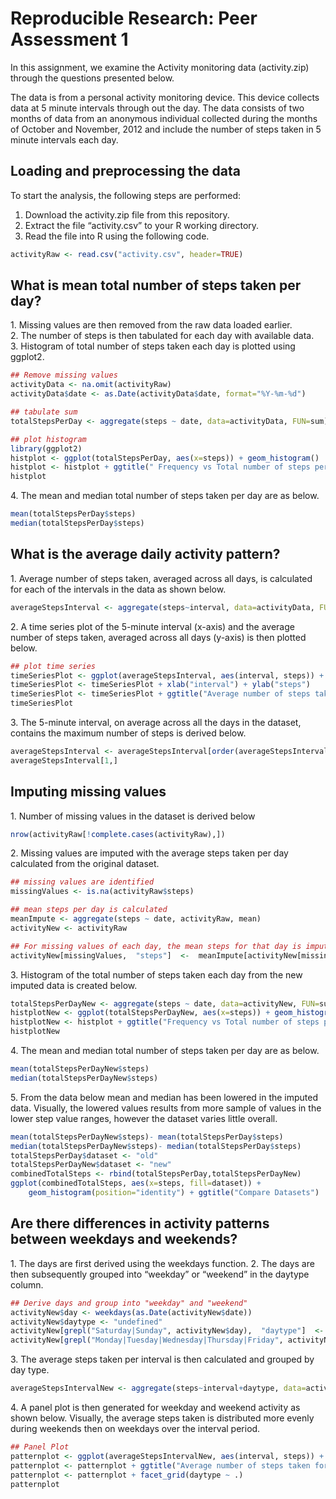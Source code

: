 # Reproducible Research: Peer Assessment 1
In this assignment, we examine the Activity monitoring data (activity.zip) through the questions presented below.

The data is from a personal activity monitoring device. This device collects data at 5 minute intervals through out the day. The data consists of two months of data from an anonymous individual collected during the months of October and November, 2012 and include the number of steps taken in 5 minute intervals each day.

## Loading and preprocessing the data
To start the analysis, the following steps are performed:

1. Download the activity.zip file from this repository.
2. Extract the file "activity.csv" to your R working directory.
3. Read the file into R using the following code.

```r
activityRaw <- read.csv("activity.csv", header=TRUE)
```

## What is mean total number of steps taken per day?
1\. Missing values are then removed from the raw data loaded earlier.  
2\. The number of steps is then tabulated for each day with available data.  
3\. Histogram of total number of steps taken each day is plotted using ggplot2.  

```r
## Remove missing values
activityData <- na.omit(activityRaw)
activityData$date <- as.Date(activityData$date, format="%Y-%m-%d")

## tabulate sum
totalStepsPerDay <- aggregate(steps ~ date, data=activityData, FUN=sum)

## plot histogram
library(ggplot2)
histplot <- ggplot(totalStepsPerDay, aes(x=steps)) + geom_histogram()
histplot <- histplot + ggtitle(" Frequency vs Total number of steps per day, 2012")
histplot
``` 

4\. The mean and median total number of steps taken per day are as below.  

```r
mean(totalStepsPerDay$steps)
median(totalStepsPerDay$steps)
```

## What is the average daily activity pattern?
1\. Average number of steps taken, averaged across all days, is calculated for each of the intervals in the data as shown below.  

```r
averageStepsInterval <- aggregate(steps~interval, data=activityData, FUN=mean)
```
2\. A time series plot of the 5-minute interval (x-axis) and the average number of steps taken, averaged across all days (y-axis) is then plotted below.  

```r
## plot time series
timeSeriesPlot <- ggplot(averageStepsInterval, aes(interval, steps)) + geom_line(colour="darkblue", stat="identity") 
timeSeriesPlot <- timeSeriesPlot + xlab("interval") + ylab("steps")
timeSeriesPlot <- timeSeriesPlot + ggtitle("Average number of steps taken for all days vs Interval")
timeSeriesPlot
```

3\. The  5-minute interval, on average across all the days in the dataset, contains the maximum number of steps is derived below.  

```r
averageStepsInterval <- averageStepsInterval[order(averageStepsInterval[,2],decreasing=TRUE),]
averageStepsInterval[1,]
```

## Imputing missing values
1\. Number of missing values in the dataset is derived below

```r
nrow(activityRaw[!complete.cases(activityRaw),])
```

2\. Missing values are imputed with the average steps taken per day calculated from the original dataset.  
```r
## missing values are identified
missingValues <- is.na(activityRaw$steps)

## mean steps per day is calculated
meanImpute <- aggregate(steps ~ date, activityRaw, mean)
activityNew <- activityRaw

## For missing values of each day, the mean steps for that day is imputed
activityNew[missingValues,  "steps"]  <-  meanImpute[activityNew[missingValues,  "date"], "steps"]
```

3\. Histogram of the total number of steps taken each day from the new imputed data is created below.  

```r
totalStepsPerDayNew <- aggregate(steps ~ date, data=activityNew, FUN=sum)
histplotNew <- ggplot(totalStepsPerDayNew, aes(x=steps)) + geom_histogram()
histplotNew <- histplot + ggtitle("Frequency vs Total number of steps per day, 2012, after imputing")
histplotNew
```

4\. The mean and median total number of steps taken per day are as below.
```r
mean(totalStepsPerDayNew$steps)
median(totalStepsPerDayNew$steps)
```

5\. From the data below mean and median has been lowered in the imputed data. Visually, the lowered values results from more sample of values in the lower step value ranges, however the dataset varies little overall.
```r
mean(totalStepsPerDayNew$steps)- mean(totalStepsPerDay$steps)
median(totalStepsPerDayNew$steps)- median(totalStepsPerDay$steps)
totalStepsPerDay$dataset <- "old"
totalStepsPerDayNew$dataset <- "new"
combinedTotalSteps <- rbind(totalStepsPerDay,totalStepsPerDayNew)
ggplot(combinedTotalSteps, aes(x=steps, fill=dataset)) +
    geom_histogram(position="identity") + ggtitle("Compare Datasets")
```

## Are there differences in activity patterns between weekdays and weekends?
1\. The days are first derived using the weekdays function.
2\. The days are then subsequently grouped into "weekday" or "weekend" in the daytype column.  

```r
## Derive days and group into "weekday" and "weekend"
activityNew$day <- weekdays(as.Date(activityNew$date))
activityNew$daytype <- "undefined"
activityNew[grepl("Saturday|Sunday", activityNew$day),  "daytype"]  <-  "weekend"
activityNew[grepl("Monday|Tuesday|Wednesday|Thursday|Friday", activityNew$day),  "daytype"]  <-  "weekday"
```
3\. The average steps taken per interval is then calculated and grouped by day type.

```r
averageStepsIntervalNew <- aggregate(steps~interval+daytype, data=activityNew, FUN=mean)
```

4\. A panel plot is then generated for weekday and weekend activity as shown below. Visually, the average steps taken is distributed more evenly during weekends then on weekdays over the interval period.

```r
## Panel Plot
patternplot <- ggplot(averageStepsIntervalNew, aes(interval, steps)) + geom_line(colour="darkblue", stat="identity")
patternplot <- patternplot + ggtitle("Average number of steps taken for weekdays \n and weekends vs Interval")
patternplot <- patternplot + facet_grid(daytype ~ .)
patternplot
```